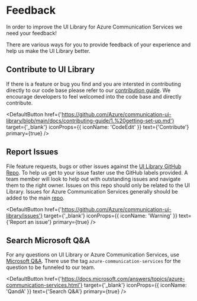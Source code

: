 
<Meta title="Feedback" />

<div id='feedback-page'>
<script> { 
  addCSS(' '.concat(
  '#feedback-page span { font-family: Segoe UI, sans-serif; color: white; font-weight: 600; font-size: 0.875rem; margin: 0px 4px; }'
)) 
}
{
addCSS(' '.concat(
  '#feedback-page a { height: 32px; }'
))
}

</script>

# Feedback

In order to improve the UI Library for Azure Communication Services we need your feedback!

There are various ways for you to provide feedback of your experience and help us make the UI Library better.

## Contribute to UI Library

If there is a feature or bug you find and you are intersted in contributing directly to our code base please refer to our [contribution guide](https://github.com/Azure/communication-ui-library/blob/main/docs/contributing-guide/1.%20getting-set-up.md).
We encourage developers to feel welcomed into the code base and directly contribute.

<DefaultButton
  href={'https://github.com/Azure/communication-ui-library/blob/main/docs/contributing-guide/1.%20getting-set-up.md'}
  target={'_blank'}
  iconProps={{ iconName: 'CodeEdit' }}
  text={'Contribute'}
  primary={true}
/>

## Report Issues

File feature requests, bugs or other issues against the [UI Library GitHub Repo](https://github.com/Azure/communication-ui-library/issues).
To help us get to your issue faster use the GitHub labels provided.
A team member will look to help out with outstanding issues and navigate them to the right owner.
Issues on this repo should only be related to the UI Library. Issues for Azure Communication Services generally should be added to the main [repo](https://github.com/Azure/communication).

<DefaultButton
  href={'https://github.com/Azure/communication-ui-library/issues'}
  target={'_blank'}
  iconProps={{ iconName: 'Warning' }}
  text={'Report an issue'}
  primary={true}
/>

## Search Microsoft Q&A

For any questions on UI Library or Azure Communication Services, use [Microsoft Q&A](https://docs.microsoft.com/answers/topics/azure-communication-services.html).
There use the tag `azure-communication-services` for the question to be funneled to our team.

<DefaultButton
  href={'https://docs.microsoft.com/answers/topics/azure-communication-services.html'}
  target={'_blank'}
  iconProps={{ iconName: 'QandA' }}
  text={'Search Q&A'}
  primary={true}
/>

</div>
